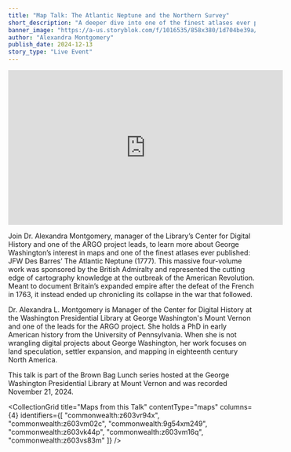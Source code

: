 ```yaml
---
title: "Map Talk: The Atlantic Neptune and the Northern Survey"
short_description: "A deeper dive into one of the finest atlases ever published"
banner_image: "https://a-us.storyblok.com/f/1016535/858x380/1d704be39a/jfw_des_barres.jpg"
author: "Alexandra Montgomery"
publish_date: 2024-12-13
story_type: "Live Event"
---
```


<iframe width="560" height="315" src="https://www.youtube.com/embed/LWSkcUXfBMw?si=MnrBEIJht_6RoLZX" title="YouTube video player" frameborder="0" allow="accelerometer; autoplay; clipboard-write; encrypted-media; gyroscope; picture-in-picture; web-share" referrerpolicy="strict-origin-when-cross-origin" allowfullscreen></iframe>

Join Dr. Alexandra Montgomery, manager of the Library’s Center for Digital History and one of the ARGO project leads, to learn more about George Washington’s interest in maps and one of the finest atlases ever published: JFW Des Barres’ The Atlantic Neptune (1777). This massive four-volume work was sponsored by the British Admiralty and represented the cutting edge of cartography knowledge at the outbreak of the American Revolution. Meant to document Britain’s expanded empire after the defeat of the French in 1763, it instead ended up chronicling its collapse in the war that followed.

Dr. Alexandra L. Montgomery is Manager of the Center for Digital History at the Washington Presidential Library at George Washington's Mount Vernon and one of the leads for the ARGO project. She holds a PhD in early American history from the University of Pennsylvania. When she is not wrangling digital projects about George Washington, her work focuses on land speculation, settler expansion, and mapping in eighteenth century North America.

This talk is part of the Brown Bag Lunch series hosted at the George Washington Presidential Library at Mount Vernon and was recorded November 21, 2024.

<CollectionGrid
    title="Maps from this Talk"
    contentType="maps"
    columns={4}
    identifiers={[
        "commonwealth:z603vr94x",
        "commonwealth:z603vm02c",
        "commonwealth:9g54xm249",
        "commonwealth:z603vk44p",
        "commonwealth:z603vm16q",
        "commonwealth:z603vs83m"
    ]}
/>